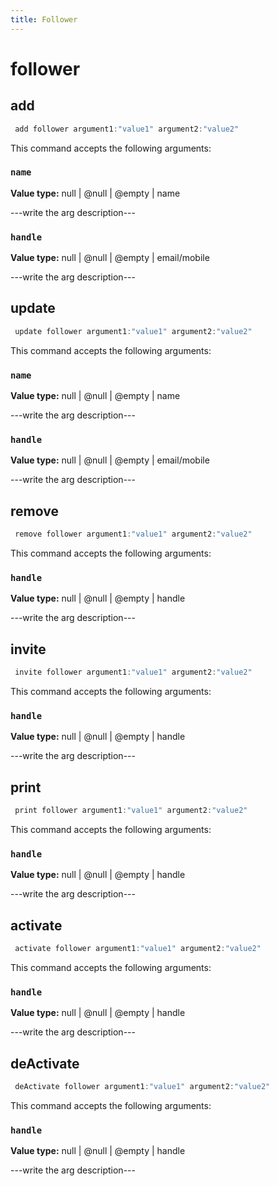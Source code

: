 ```yaml
---
title: Follower
---
```


# follower

## add

```js filename="Terminal" copy
 add follower argument1:"value1" argument2:"value2"
```

This command accepts the following arguments:

### `name`
**Value type:** null | @null | @empty | name

---write the arg description---

### `handle`
**Value type:** null | @null | @empty | email/mobile

---write the arg description---


## update

```js filename="Terminal" copy
 update follower argument1:"value1" argument2:"value2"
```

This command accepts the following arguments:

### `name`
**Value type:** null | @null | @empty | name

---write the arg description---

### `handle`
**Value type:** null | @null | @empty | email/mobile

---write the arg description---


## remove

```js filename="Terminal" copy
 remove follower argument1:"value1" argument2:"value2"
```

This command accepts the following arguments:

### `handle`
**Value type:** null | @null | @empty | handle

---write the arg description---


## invite

```js filename="Terminal" copy
 invite follower argument1:"value1" argument2:"value2"
```

This command accepts the following arguments:

### `handle`
**Value type:** null | @null | @empty | handle

---write the arg description---


## print

```js filename="Terminal" copy
 print follower argument1:"value1" argument2:"value2"
```

This command accepts the following arguments:

### `handle`
**Value type:** null | @null | @empty | handle

---write the arg description---


## activate

```js filename="Terminal" copy
 activate follower argument1:"value1" argument2:"value2"
```

This command accepts the following arguments:

### `handle`
**Value type:** null | @null | @empty | handle

---write the arg description---


## deActivate

```js filename="Terminal" copy
 deActivate follower argument1:"value1" argument2:"value2"
```

This command accepts the following arguments:

### `handle`
**Value type:** null | @null | @empty | handle

---write the arg description---


